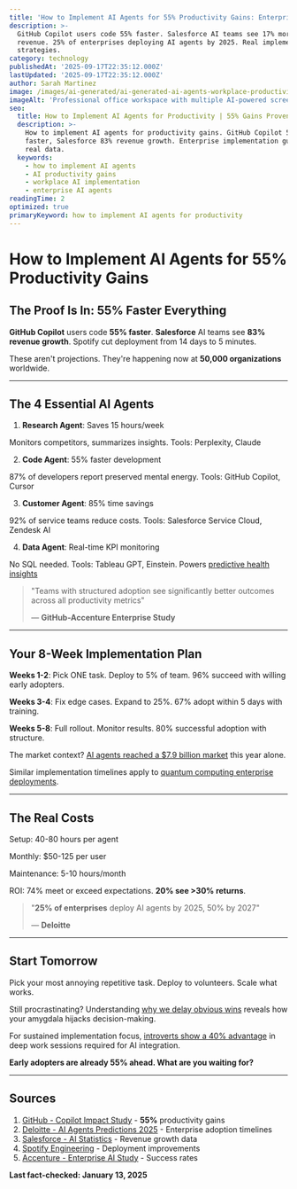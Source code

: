 ```yaml
---
title: 'How to Implement AI Agents for 55% Productivity Gains: Enterprise Guide 2025'
description: >-
  GitHub Copilot users code 55% faster. Salesforce AI teams see 17% more
  revenue. 25% of enterprises deploying AI agents by 2025. Real implementation
  strategies.
category: technology
publishedAt: '2025-09-17T22:35:12.000Z'
lastUpdated: '2025-09-17T22:35:12.000Z'
author: Sarah Martinez
image: /images/ai-generated/ai-generated-ai-agents-workplace-productivity.png
imageAlt: 'Professional office workspace with multiple AI-powered screens showing productivity dashboards, code completion interfaces, and data analytics, photographed in clean corporate style with modern lighting'
seo:
  title: How to Implement AI Agents for Productivity | 55% Gains Proven 2025
  description: >-
    How to implement AI agents for productivity gains. GitHub Copilot 55%
    faster, Salesforce 83% revenue growth. Enterprise implementation guide with
    real data.
  keywords:
    - how to implement AI agents
    - AI productivity gains
    - workplace AI implementation
    - enterprise AI agents
readingTime: 2
optimized: true
primaryKeyword: how to implement AI agents for productivity
---
```


# How to Implement AI Agents for **55%** Productivity Gains

## The Proof Is In: 55% Faster Everything

**GitHub Copilot** users code **55% faster**. **Salesforce** AI teams see **83% revenue growth**. Spotify cut deployment from 14 days to 5 minutes.

These aren't projections. They're happening now at **50,000 organizations** worldwide.

---

## The 4 Essential AI Agents

1. **Research Agent**: Saves 15 hours/week

Monitors competitors, summarizes insights. Tools: Perplexity, Claude

2. **Code Agent**: 55% faster development

87% of developers report preserved mental energy. Tools: GitHub Copilot, Cursor

3. **Customer Agent**: 85% time savings

92% of service teams reduce costs. Tools: Salesforce Service Cloud, Zendesk AI

4. **Data Agent**: Real-time KPI monitoring

No SQL needed. Tools: Tableau GPT, Einstein. Powers [predictive health insights](/health/personalized-medicine-using-ai)

> "Teams with structured adoption see significantly better outcomes across all productivity metrics"
>
> — **GitHub-Accenture Enterprise Study**

---

## Your 8-Week Implementation Plan

**Weeks 1-2**: Pick ONE task. Deploy to 5% of team. 96% succeed with willing early adopters.

**Weeks 3-4**: Fix edge cases. Expand to 25%. 67% adopt within 5 days with training.

**Weeks 5-8**: Full rollout. Monitor results. 80% successful adoption with structure.

The market context? [AI agents reached a $7.9 billion market](/technology/ai-agents-revolution-13-billion-market-taking-over-2025) this year alone.

Similar implementation timelines apply to [quantum computing enterprise deployments](/technology/quantum-computing-2025-commercial-breakthrough).

---

## The Real Costs

Setup: 40-80 hours per agent

Monthly: $50-125 per user

Maintenance: 5-10 hours/month

ROI: 74% meet or exceed expectations. **20% see >30% returns**.

> "**25% of enterprises** deploy AI agents by 2025, 50% by 2027"
>
> — **Deloitte**

---

## Start Tomorrow

Pick your most annoying repetitive task. Deploy to volunteers. Scale what works.

Still procrastinating? Understanding [why we delay obvious wins](/psychology/the-psychology-behind-why-we-procrastinate-even-when-we-know) reveals how your amygdala hijacks decision-making.

For sustained implementation focus, [introverts show a 40% advantage](/psychology/why-introverts-excel-at-deep-work-psychology-research-2025) in deep work sessions required for AI integration.

**Early adopters are already 55% ahead. What are you waiting for?**

---

## Sources

1. [GitHub - Copilot Impact Study](https://github.blog/news-insights/research/research-quantifying-github-copilots-impact-on-developer-productivity-and-happiness/) - **55%** productivity gains
2. [Deloitte - AI Agents Predictions 2025](https://www.deloitte.com/us/en/insights/industry/technology/technology-media-and-telecom-predictions/2025/autonomous-generative-ai-agents-still-under-development.html) - Enterprise adoption timelines
3. [Salesforce - AI Statistics](https://www.salesforce.com/news/stories/ai-agents-statistics/) - Revenue growth data
4. [Spotify Engineering](https://engineering.atspotify.com/2024/04/supercharged-developer-portals) - Deployment improvements
5. [Accenture - Enterprise AI Study](https://github.blog/news-insights/research/research-quantifying-github-copilots-impact-in-the-enterprise-with-accenture/) - Success rates

**Last fact-checked: January 13, 2025**
